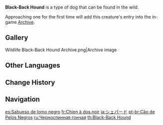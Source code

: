 {{About|the wildlife|the furnishing|Black-Back Hound (Furnishing)}}
{{Wildlife Infobox
|image       = Wildlife Black-Back Hound Icon.png
|type        = Wildlife
|family      = Beasts
|group       = Dogs
|location    = 
|description = Humanity's best friend!<br>They say that these are the descendants of the favored, specially-bred hunting hounds of Old Mondstadt's [[Mondstadt Aristocracy|aristocracy]]. They now have their own fair share of sub-breeds throughout the seven nations. Though they have high ancestry, the Black-Back Hounds of today are known far and wide for being both dependable and approachable. Perhaps something similar may be said for the arrogant, domineering nobles of yesteryear being supplanted by the warm-hearted and humble [[Knights of Favonius]] today.
}}
'''Black-Back Hound''' is a type of dog that can be found in the wild.

Approaching one for the first time will add this creature's entry into the in-game [[Archive]].

==Gallery==
<gallery>
Wildlife Black-Back Hound Archive.png|Archive image
</gallery>

==Other Languages==
{{Other Languages
|en      = Black-Back Hound
|zhs     = 黑背猎犬
|zhs_rm  = Hēi Bèi Lièquǎn
|zht     = 黑背獵犬
|zht_rm  = Hēi Bèi Lièquǎn
|zh_tl   = Black-Back Hound
|ja      = シェパード
|ja_rm   = Shepaado
|ja_tl   = Shepherd
|ko      = 검은 등 하운드
|ko_tl   = Black-Back Hound
|es      = Sabueso de lomo negro
|es_tl   = Black Back Hound
|fr      = Chien à dos noir
|fr_tl   = Black-Backed Dog
|ru      = Черноспинная гончая
|ru_tl   = Black-Back Hound
|th      = Black-Back Hound
|vi      = Chó Săn Lưng Đen
|vi_tl   = Black-Back Hound
|de      = Schwarzrücken-Jagdhund
|de_tl   = Black-Back Hound
|id      = Black-Back Hound
|pt      = Cão de Pelos Negros
|pt_tl   = Black-Haired Dog
|tr      = Kara Sırtlı Köpek
|tr_tl   = Black-Back Dog
|it      = Segugio dal dorso nero
|it_tl   = 
}}

==Change History==
{{Change History|1.0}}

==Navigation==
{{Wildlife Navbox}}

[[es:Sabueso de lomo negro]]
[[fr:Chien à dos noir]]
[[ja:シェパード]]
[[pt-br:Cão de Pelos Negros]]
[[ru:Черноспинная гончая]]
[[th:Black-Back Hound]]